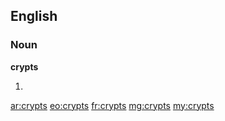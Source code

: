 ==English==

===Noun===
'''crypts'''

# {{plural of|crypt}}

[[ar:crypts]]
[[eo:crypts]]
[[fr:crypts]]
[[mg:crypts]]
[[my:crypts]]